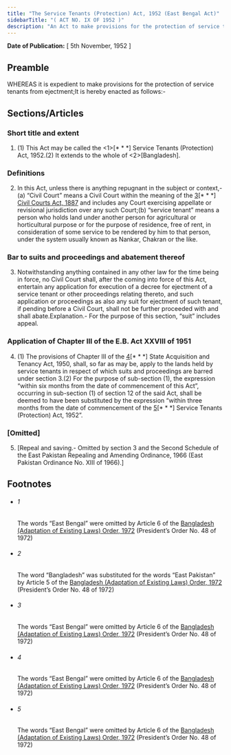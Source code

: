 ```yaml
---
title: "The Service Tenants (Protection) Act, 1952 (East Bengal Act)"
sidebarTitle: "( ACT NO. IX OF 1952 )"
description: "An Act to make provisions for the protection of service tenants from ejectment."
---
```


**Date of Publication:** [ 5th November, 1952 ]

## Preamble

WHEREAS it is expedient to make provisions for the protection of service tenants from ejectment;It is hereby enacted as follows:-

## Sections/Articles

### Short title and extent

1. (1) This Act may be called the <1>[\* \* \*] Service Tenants (Protection) Act, 1952.(2) It extends to the whole of <2>[Bangladesh].

### Definitions

2. In this Act, unless there is anything repugnant in the subject or context,-(a) “Civil Court” means a Civil Court within the meaning of the [3](1)[\* \* \*] [Civil Courts Act, 1887](/act-59.html "Civil Courts Act, 1887") and includes any Court exercising appellate or revisional jurisdiction over any such Court;(b) “service tenant” means a person who holds land under another person for agricultural or horticultural purpose or for the purpose of residence, free of rent, in consideration of some service to be rendered by him to that person, under the system usually known as Nankar, Chakran or the like.

### Bar to suits and proceedings and abatement thereof

3. Notwithstanding anything contained in any other law for the time being in force, no Civil Court shall, after the coming into force of this Act, entertain any application for execution of a decree for ejectment of a service tenant or other proceedings relating thereto, and such application or proceedings as also any suit for ejectment of such tenant, if pending before a Civil Court, shall not be further proceeded with and shall abate.Explanation.- For the purpose of this section, “suit” includes appeal.

### Application of Chapter III of the E.B. Act XXVIII of 1951

4. (1) The provisions of Chapter III of the [4](1)[\* \* \*] State Acquisition and Tenancy Act, 1950, shall, so far as may be, apply to the lands held by service tenants in respect of which suits and proceedings are barred under section 3.(2) For the purpose of sub-section (1), the expression “within six months from the date of commencement of this Act”, occurring in sub-section (1) of section 12 of the said Act, shall be deemed to have been substituted by the expression “within three months from the date of commencement of the [5](2)[\* \* \*] Service Tenants (Protection) Act, 1952”.

### [Omitted]

5. [Repeal and saving.- Omitted by section 3 and the Second Schedule of the East Pakistan Repealing and Amending Ordinance, 1966 (East Pakistan Ordinance No. XIII of 1966).]

## Footnotes

- ###### 1

  The words “East Bengal” were omitted by Article 6 of the [Bangladesh (Adaptation of Existing Laws) Order, 1972](/act-388.html "Bangladesh (Adaptation of Existing Laws) Order, 1972 ") (President’s Order No. 48 of 1972)

- ###### 2

  The word “Bangladesh” was substituted for the words “East Pakistan” by Article 5 of the [Bangladesh (Adaptation of Existing Laws) Order, 1972](/act-388.html "Bangladesh (Adaptation of Existing Laws) Order, 1972 ") (President’s Order No. 48 of 1972)

- ###### 3

  The words “East Bengal” were omitted by Article 6 of the [Bangladesh (Adaptation of Existing Laws) Order, 1972](/act-388.html "Bangladesh (Adaptation of Existing Laws) Order, 1972 ") (President’s Order No. 48 of 1972)

- ###### 4

  The words “East Bengal” were omitted by Article 6 of the [Bangladesh (Adaptation of Existing Laws) Order, 1972](/act-388.html "Bangladesh (Adaptation of Existing Laws) Order, 1972 ") (President’s Order No. 48 of 1972)

- ###### 5

  The words “East Bengal” were omitted by Article 6 of the [Bangladesh (Adaptation of Existing Laws) Order, 1972](/act-388.html "Bangladesh (Adaptation of Existing Laws) Order, 1972 ") (President’s Order No. 48 of 1972)
